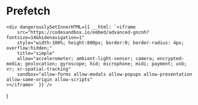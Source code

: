 
<Meta title="Examples/Prefetch" />

# Prefetch

    <div dangerouslySetInnerHTML={{ __html: `<iframe
        src="https://codesandbox.io/embed/advanced-gncnh?fontsize=14&hidenavigation=1"
        style="width:100%; height:800px; border:0; border-radius: 4px; overflow:hidden;"
        title="simple"
        allow="accelerometer; ambient-light-sensor; camera; encrypted-media; geolocation; gyroscope; hid; microphone; midi; payment; usb; vr; xr-spatial-tracking"
        sandbox="allow-forms allow-modals allow-popups allow-presentation allow-same-origin allow-scripts"
    ></iframe>` }} />
)

<Example />